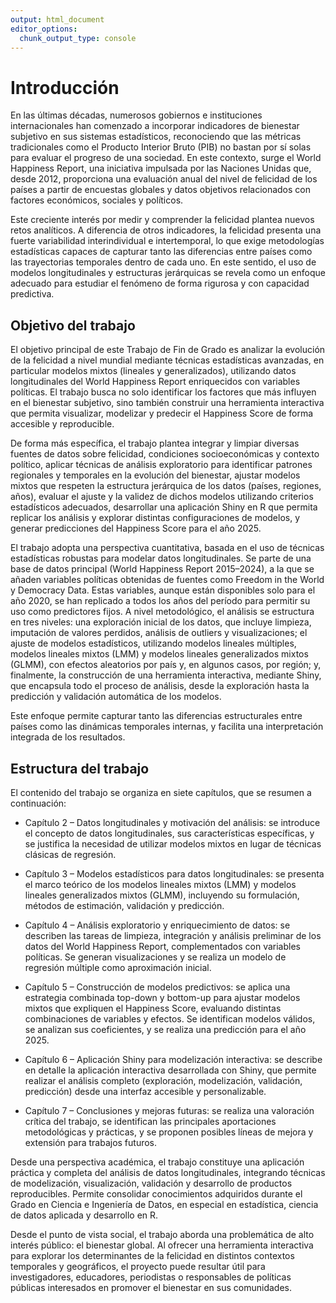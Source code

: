 ```yaml
---
output: html_document
editor_options: 
  chunk_output_type: console
---
```


# Introducción

En las últimas décadas, numerosos gobiernos e instituciones internacionales han comenzado a incorporar indicadores de bienestar subjetivo en sus sistemas estadísticos, reconociendo que las métricas tradicionales como el Producto Interior Bruto (PIB) no bastan por sí solas para evaluar el progreso de una sociedad. En este contexto, surge el World Happiness Report, una iniciativa impulsada por las Naciones Unidas que, desde 2012, proporciona una evaluación anual del nivel de felicidad de los países a partir de encuestas globales y datos objetivos relacionados con factores económicos, sociales y políticos.

Este creciente interés por medir y comprender la felicidad plantea nuevos retos analíticos. A diferencia de otros indicadores, la felicidad presenta una fuerte variabilidad interindividual e intertemporal, lo que exige metodologías estadísticas capaces de capturar tanto las diferencias entre países como las trayectorias temporales dentro de cada uno. En este sentido, el uso de modelos longitudinales y estructuras jerárquicas se revela como un enfoque adecuado para estudiar el fenómeno de forma rigurosa y con capacidad predictiva.

## Objetivo del trabajo

El objetivo principal de este Trabajo de Fin de Grado es analizar la evolución de la felicidad a nivel mundial mediante técnicas estadísticas avanzadas, en particular modelos mixtos (lineales y generalizados), utilizando datos longitudinales del World Happiness Report enriquecidos con variables políticas. El trabajo busca no solo identificar los factores que más influyen en el bienestar subjetivo, sino también construir una herramienta interactiva que permita visualizar, modelizar y predecir el Happiness Score de forma accesible y reproducible.

De forma más específica, el trabajo plantea integrar y limpiar diversas fuentes de datos sobre felicidad, condiciones socioeconómicas y contexto político, aplicar técnicas de análisis exploratorio para identificar patrones regionales y temporales en la evolución del bienestar, ajustar modelos mixtos que respeten la estructura jerárquica de los datos (países, regiones, años), evaluar el ajuste y la validez de dichos modelos utilizando criterios estadísticos adecuados, desarrollar una aplicación Shiny en R que permita replicar los análisis y explorar distintas configuraciones de modelos, y generar predicciones del Happiness Score para el año 2025.

El trabajo adopta una perspectiva cuantitativa, basada en el uso de técnicas estadísticas robustas para modelar datos longitudinales. Se parte de una base de datos principal (World Happiness Report 2015–2024), a la que se añaden variables políticas obtenidas de fuentes como Freedom in the World y Democracy Data. Estas variables, aunque están disponibles solo para el año 2020, se han replicado a todos los años del período para permitir su uso como predictores fijos. A nivel metodológico, el análisis se estructura en tres niveles: una exploración inicial de los datos, que incluye limpieza, imputación de valores perdidos, análisis de outliers y visualizaciones; el ajuste de modelos estadísticos, utilizando modelos lineales múltiples, modelos lineales mixtos (LMM) y modelos lineales generalizados mixtos (GLMM), con efectos aleatorios por país y, en algunos casos, por región; y, finalmente, la construcción de una herramienta interactiva, mediante Shiny, que encapsula todo el proceso de análisis, desde la exploración hasta la predicción y validación automática de los modelos.

Este enfoque permite capturar tanto las diferencias estructurales entre países como las dinámicas temporales internas, y facilita una interpretación integrada de los resultados.

## Estructura del trabajo

El contenido del trabajo se organiza en siete capítulos, que se resumen a continuación:

-   Capítulo 2 – Datos longitudinales y motivación del análisis: se introduce el concepto de datos longitudinales, sus características específicas, y se justifica la necesidad de utilizar modelos mixtos en lugar de técnicas clásicas de regresión.

-   Capítulo 3 – Modelos estadísticos para datos longitudinales: se presenta el marco teórico de los modelos lineales mixtos (LMM) y modelos lineales generalizados mixtos (GLMM), incluyendo su formulación, métodos de estimación, validación y predicción.

-   Capítulo 4 – Análisis exploratorio y enriquecimiento de datos: se describen las tareas de limpieza, integración y análisis preliminar de los datos del World Happiness Report, complementados con variables políticas. Se generan visualizaciones y se realiza un modelo de regresión múltiple como aproximación inicial.

-   Capítulo 5 – Construcción de modelos predictivos: se aplica una estrategia combinada top-down y bottom-up para ajustar modelos mixtos que expliquen el Happiness Score, evaluando distintas combinaciones de variables y efectos. Se identifican modelos válidos, se analizan sus coeficientes, y se realiza una predicción para el año 2025.

-   Capítulo 6 – Aplicación Shiny para modelización interactiva: se describe en detalle la aplicación interactiva desarrollada con Shiny, que permite realizar el análisis completo (exploración, modelización, validación, predicción) desde una interfaz accesible y personalizable.

-   Capítulo 7 – Conclusiones y mejoras futuras: se realiza una valoración crítica del trabajo, se identifican las principales aportaciones metodológicas y prácticas, y se proponen posibles líneas de mejora y extensión para trabajos futuros.

Desde una perspectiva académica, el trabajo constituye una aplicación práctica y completa del análisis de datos longitudinales, integrando técnicas de modelización, visualización, validación y desarrollo de productos reproducibles. Permite consolidar conocimientos adquiridos durante el Grado en Ciencia e Ingeniería de Datos, en especial en estadística, ciencia de datos aplicada y desarrollo en R.

Desde el punto de vista social, el trabajo aborda una problemática de alto interés público: el bienestar global. Al ofrecer una herramienta interactiva para explorar los determinantes de la felicidad en distintos contextos temporales y geográficos, el proyecto puede resultar útil para investigadores, educadores, periodistas o responsables de políticas públicas interesados en promover el bienestar en sus comunidades.
